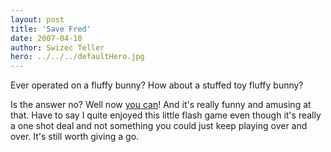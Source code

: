 ```yaml
---
layout: post
title: 'Save Fred'
date: 2007-04-10
author: Swizec Teller
hero: ../../../defaultHero.jpg
---
```

Ever operated on a fluffy bunny? How about a stuffed toy fluffy bunny?

Is the answer no? Well now [you can](http://www.10mg.nl/)! And it's really funny and amusing at that. Have to say I quite enjoyed this little flash game even though it's really a one shot deal and not something you could just keep playing over and over. It's still worth giving a go.